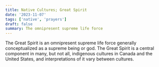 ```yaml
---
title: Native Cultures; Great Spirit
date: '2023-11-07'
tags: ['native', 'prayers']
draft: false
summary: The omnipresent supreme life force
---
```


The Great Spirit is an omnipresent supreme life force generally conceptualized as a supreme being or god. The Great Spirit is a central component in many, but not all, indigenous cultures in Canada and the United States, and interpretations of it vary between cultures.
